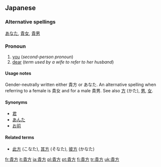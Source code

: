 ==Japanese==
{{ja-kanjitab|貴|方}}
===Alternative spellings===
[[あなた]], [[貴女]], [[貴男]]
===Pronoun===
{{ja-pos|k|pronoun|hira=あなた|rom=anata}}

# [[you]] (''second-person pronoun'')
# [[dear]] (''term used by a wife to refer to her husband'')

====Usage notes====
Gender-neutrally written either 貴方 or あなた. An alternative spelling when referring to a female is 貴女 and for a male 貴男. See also [[方]] (かた), [[男]], [[女]].

====Synonyms====
*[[君]]
*[[あんた]]
*[[お前]]

====Related terms====
*[[此方]] (こなた), [[其方]] (そなた), [[彼方]] (かなた)

[[fr:貴方]]
[[it:貴方]]
[[ja:貴方]]
[[pl:貴方]]
[[pt:貴方]]
[[fi:貴方]]
[[tr:貴方]]
[[uk:貴方]]